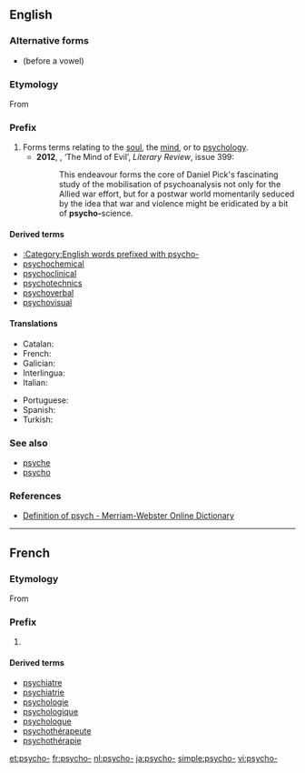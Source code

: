 {{also|psycho}}
==English==

===Alternative forms===
* {{l|en|psych-}} (before a vowel)

===Etymology===
From {{etyl|grc|en}} {{term|ψυχή||tr=psychē|lang=grc|soul|sc=polytonic}}

===Prefix===
{{en-prefix}}

# Forms terms relating to the [[soul]], the [[mind]], or to [[psychology]].
#*'''2012''', {{w|Richard Overy}}, ‘The Mind of Evil’, ''Literary Review'', issue 399:
#*:This endeavour forms the core of Daniel Pick's fascinating study of the mobilisation of psychoanalysis not only for the Allied war effort, but for a postwar world momentarily seduced by the idea that war and violence might be eridicated by a bit of '''psycho-'''science.

====Derived terms====
*[[:Category:English words prefixed with psycho-]]
* [[psychochemical]]
* [[psychoclinical]]
* [[psychotechnics]]
* [[psychoverbal]]
* [[psychovisual]]

====Translations====
{{trans-top|relating to the mind}}
* Catalan: {{t-|ca|psico-}}
* French: {{t+|fr|psycho-}}
* Galician: {{t|gl|psico-}}
* Interlingua: {{t-|ia|psycho-}}
* Italian: {{t+|it|psico-}}
{{trans-mid}}
* Portuguese: {{t+|pt|psico-}}
* Spanish: {{t-|es|psico-}}
* Turkish: {{t-|tr|psiko-}}
{{trans-bottom}}

===See also===
* [[psyche]]
* [[psycho]]

===References===
* [http://m-w.com/dictionary/psych- Definition of psych - Merriam-Webster Online Dictionary]

----

==French==

===Etymology===
From {{etyl|grc|fr}} {{term|ψυχή||tr=psychē|lang=grc|soul|sc=polytonic}}

===Prefix===
{{head|fr|prefix}}

# {{l|en|psycho-}}

====Derived terms====
{{der-top|psycho-}}
* [[psychiatre]]
* [[psychiatrie]]
* [[psychologie]]
* [[psychologique]]
* [[psychologue]]
* [[psychothérapeute]]
* [[psychothérapie]]
{{der-bottom}}

[[et:psycho-]]
[[fr:psycho-]]
[[nl:psycho-]]
[[ja:psycho-]]
[[simple:psycho-]]
[[vi:psycho-]]